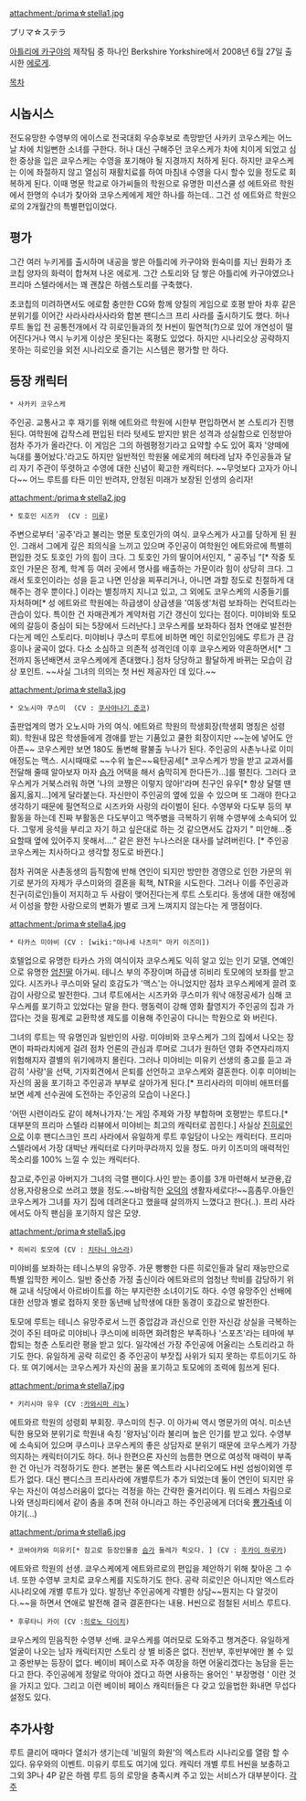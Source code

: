 attachment:/prima☆stella1.jpg

プリマ☆ステラ 

[[아틀리에 카구야]]의 제작팀 중 하나인 Berkshire Yorkshire에서 2008년 6월 27일 출시한 [[에로게]]. 

[[목차]]

== 시놉시스 ==

전도유망한 수영부의 에이스로 전국대회 우승후보로 촉망받던 사카키 코우스케는 어느날 차에 치일뻔한 소녀를 구한다. 허나 대신 구해주던 코우스케가 차에 치이게 되었고 심한 중상을 입은 쿄우스케는 수영을 포기해야 될 지경까지 처하게 된다. 하지만 쿄우스케는 이에 좌절하지 않고 열심히 재활치료를 하여 마침내 수영을 다시 할수 있을 정도로 회복하게 된다. 이때 명문 학교로 아가씨들의 학원으로 유명한 미션스쿨 성 에트와르 학원에서 한명의 수녀가 찾아와 코우스케에게 제안 하나를 하는데..
그건 성 에트와르 학원으로의 2개월간의 특별편입이었다.   

== 평가 ==
그간 여러 누키게를 출시하며 내공을 쌓은 아틀리에 카구야와 원숙미를 지닌 원화가 초코칩 양자의 화력이 합쳐져 나온 에로게. 그간 스토리와 담 쌓은 아틀리에 카구야였으나 프리마 스텔라에서는 꽤 괜찮은 하렘스토리를 구축했다. 

초코칩의 미려하면서도 에로함 충만한 CG와 함께 양질의 게임으로 호평 받아 차후 같은 분위기를 이어간 사라사라사사라와 합본 팬디스크 프리 사라를 출시하기도 했다. 허나 루트 돌입 전 공통전개에서 각 히로인들과의 첫 H씬이 필연적(?)으로 있어 개연성이 떨어진다거나 역시 누키게 이상은 못된다는 혹평도 있었다. 하지만 시나리오상 공략하지 못하는 히로인을 외전 시나리오로 즐기는 시스템은 평가할 만 하다.

== 등장 캐릭터 ==
 * 사카키 코우스케 
주인공. 교통사고 후 재기를 위해 에트와르 학원에 시한부 편입하면서 본 스토리가 진행된다. 여학원에 갑작스레 편입된 터라 텃세도 받지만 밝은 성격과 성실함으로 인정받아 점차 주가가 올라간다. 이 게임은 그의 하렘평정기라고 요약할 수도 있어 혹자 '양떼에 늑대를 풀어놨다.'라고도 하지만 일반적인 학원물 에로게의 헤타레 남자 주인공들과 달리 자기 주관이 뚜렷하고 수영에 대한 신념이 확고한 캐릭터다. ~~무엇보다 고자가 아니다~~ 어느 루트를 타든 미인 반려자, 안정된 미래가 보장된 인생의 승리자!

attachment:/prima☆stella2.jpg
 * 토호인 시즈카  (CV : [[이치무라 오마|미루]])
주변으로부터 '공주'라고 불리는 명문 토호인가의 여식. 쿄우스케가 사고를 당하게 된 원인. 그래서 그에게 깊은 죄의식을 느끼고 있으며 주인공이 여학원인 에트와르에 특별히 편입한 것도 토호인 가의 힘이 크다. 그 토호인 가의 딸이어서인지, " 공주님 "[* 작중 토호인 가문은 정계, 학계 등 여러 곳에서 명사를 배출하는 가문이라 힘이 상당히 크다. 그래서 토호인이라는 성을 듣고 나면 인상을 찌푸리거나, 아니면 과할 정도로 친절하게 대해주는 경우 뿐이다.] 이라는 별칭까지 지니고 있고, 그 외에도 코우스케의 시중들기를 자처하며[* 성 에트와르 학원에는 하급생이 상급생을 '여동생'처럼 보좌하는 컨덕트라는 관습이 있다. 특이한 건 자매관계가 계약처럼 기간 갱신이 있다는 점이다. 미야비와 토모에의 갈등이 중심이 되는 5장에서 드러난다.] 코우스케를 보좌하다 점차 연애로 발전한다는게 메인 스토리다. 미야비나 쿠스미 루트에 비하면 메인 히로인임에도 루트가 큰 감흥이나 굴곡이 없다. 다소 소심하고 의존적 성격인데 이후 쿄우스케와 약혼하면서[* 그 전까지 동년배면서 코우스케에게 존대했다.] 점차 당당하고 활달하게 바뀌는 모습이 감상 포인트. ~~사실 그녀의 의의는 첫 H씬 제공자인 데 있다.~~

attachment:/prima☆stella3.jpg
 * 오노시마 쿠스미  (CV : [[쿠사야나기 준코]])
출판업계의 명가 오노시마 가의 여식. 에트와르 학원의 학생회장(학생회 명칭은 성령회). 학원내 많은 학생들에게 경애를 받는 기품있고 쿨한 회장이지만 ~~눈에 넣어도 안아픈~~ 코우스케만 보면 180도 돌변해 팔불출 누나가 된다. 주인공의 사촌누나로 이미 애정도는 맥스. 시시때때로 ~~수위 높은~~육탄공세[* 코우스케가 방을 받고 교과서를 전달해 줄때 알아보자 마자 [[슴가]] 어택을 해서 숨막히게 한다든가…]를 펼친다. 그러다 코우스케가 거북스러워 하면 '나의 코쨩은 이렇지 않아!'라며 친구인 유우[* 항상 달랠 땐 옳지,옳지...]에게 달라붙는다. 자신만이 주인공의 옆에 있을 수 있으며 또 그래야 한다고 생각하기 때문에 필연적으로 시즈카와 사랑의 라이벌이 된다. 수영부와 다도부 등의 부활동을 하는데 진짜 부활동은 다도부이고 맥주병을 극복하기 위해 수영부에 소속되어 있다. 그렇게 응석을 부리고 자기 하고 싶은대로 하는 것 같으면서도 갑자기 " 미안해…중요할때 옆에 있어주지 못해서…." 같은 완전 누나스러운 대사를 날려버린다. [* 주인공 코우스케는 치사하다고 생각할 정도로 바뀐다.]

점차 귀여운 사촌동생의 듬직함에 반해 연인이 되지만 방만한 경영으로 인한 가문의 위기로 분가의 자제가 쿠스미와의 결혼을 획책, NTR을 시도한다. 그러나 이를 주인공과 친구(히로인)들이 저지하고 두 사람이 맺어진다는게 루트 스토리다. 동생에 대한 애정에서 이성을 향한 사랑으로의 변화가 별로 크게 느껴지지 않는다는 게 맹점이다. 

attachment:/prima☆stella4.jpg
 * 타카스 미야비 (CV : [wiki:"야나세 나츠미" 마키 이즈미])
호텔업으로 유명한 타카스 가의 여식이자 코우스케도 익히 알고 있는 인기 모델, 연예인으로 유명한 [[엄친딸]] 아가씨. 테니스 부의 주장이며 하급생 히비리 토모에의 보좌를 받고 있다. 시즈카나 쿠스미와 달리 호감도가 '맥스'는 아니었지만 점차 코우스케에게 끌려 호감이 사랑으로 발전한다. 그녀 루트에서는 시즈카와 쿠스미가 워낙 애정공세가 심해 코우스케를 포기하고 있었다는 말을 한다. 행동력이 강해 영화 촬영지가 주인공의 집과 가깝다는 것을 핑계로 교환학생 제도를 이용해 주인공이 다니는 학원으로 와 버린다.

그녀의 루트는 딱 유명인과 일반인의 사랑. 미야비와 코우스케가 그의 집에서 나오는 장면이 파파라치에게 걸려 점차 언론의 관심과 루머로 그녀가 원하던 영화 주연자리까지 위험해지자 결별의 위기에까지 몰린다. 그러나 미야비는 미유키 선생의 충고를 듣고 과감히 '사랑'을 선택, 기자회견에서 은퇴를 선언하고 코우스케와 결혼한다. 이후 미야비는 자신의 꿈을 포기하고 주인공과 부부로 살아가게 된다.[* 프리사라의 미야비 애프터를 보면 세계 선수권에 도전하는 주인공의 모습이 나온다.]

'어떤 시련이라도 같이 헤쳐나가자.'는 게임 주제와 가장 부합하며 호평받는 루트다.[* 대부분의 프리마 스텔라 리뷰에서 미야비는 최고의 캐릭터로 꼽힌다.]
사실상 [[진히로인]]으로 이후 팬디스크인 프리 사라에서 유일하게 루트 후일담이 나오는 캐릭터다. 프리마 스텔라에서 가장 대박난 캐릭터로 다키마쿠라까지 있을 정도. 마키 이즈미의 매력적인 목소리를 100% 느낄 수 있는 캐릭터다.

참고로,주인공 아버지가 그녀의 극렬 팬이다.사인 받는 종이를 3개 마련해서 보관용,감상용,자랑용으로 쓰려고 했을 정도.~~바람직한 [[오덕]]의 생활자세로다!~~흠좀무.아들인 코우스케가 그녀를 자기 집에 데려온다고 했을때 살의까지 느꼈다고 한다(‥). 프리 사라에서도 아직 팬심을 포기하지 않은 모양.

attachment:/prima☆stella5.jpg
 * 히비리 토모에 (CV : [[치타니 야스라]])
미야비를 보좌하는 테니스부의 유망주. 가문 빵빵한 다른 히로인들과 달리 재능만으로 특별 입학한 케이스. 일반 중산층 가정 출신이라 에트와르의 엄청난 학비를 감당하기 위해 교내 식당에서 아르바이트를 하는 부지런한 소녀이기도 하다. 수영 유망주인 선배에 대한 선망과 별로 접하지 못한 동년배 남학생에 대한 동경이 호감으로 발전한다. 

토모에 루트는 테니스 유망주로서 느낀 중압감과 과신으로 인한 자신감 상실을 극복하는 것이 주된 테마로 미야비나 쿠스미에 비하면 화려함은 부족하나 '스포츠'라는 테마에 부합되는 청춘 스토리란 평을 받고 있다. 일각에선 가장 주인공에 어울리는 스토리라고 하기도 한다. 유일하게 공략 히로인 중 주인공이 부잣집 사위가 되지 못하는 루트이기도 하다. 또 여기에서는 코우스케가 자신의 꿈을 포기하고 토모에의 조력에 힘쓰게 된다. 

attachment:/prima☆stella7.jpg
 * 키리시마 유우 (CV :[[카와시마 리노]])
에트와르 학원의 성령회 부회장. 쿠스미의 친구. 이 아가씨 역시 명문가의 여식. 미소년 틱한 용모와 분위기로 학원내 속칭 '왕자님'이라 불리며 높은 인기를 받고 있다. 수영부에 소속되어 있으며 쿠스미나 코우스케의 좋은 상담자로 분위기 때문에 코우스케가 가장 의지하는 캐릭터이기도 하다. 허나 한편으론 자신의 늠름한 면으로 여성적 매력이 부족한 건 아닌가 걱정하기도 한다. 본편는 물론 엑스트라 시나리오에도 H씬 섬씽이외엔 루트가 없다. 대신 팬디스크 프리사라에 개별루트가 추가 되었는데 둘이 연인이 되지만 유우는 자신이 여성스러움이 없다는 걱정을 하는 간략한 줄거리이다. 뭐 드레스 차림으로 나와 댄싱파티에서 같이 춤을 추며 전혀 아니라고 하는 주인공에게 더더욱 [[뿅가죽네]] 이야기(...)

attachment:/prima☆stella6.jpg
 * 코바야카와 미유키[* 참고로 등장인물중 [[슴가]] 둘레가 쵝오다. ] (CV : [[후카이 하루카]])
에트와르 학원의 선생. 쿄우스케에게 에트와르로의 편입을 제안하기 위해 찾아온 그 수녀. 또한 수영부 코치로 쿄우스케를 지도하기도 한다. 공략 히로인은 아니지만 엑스트라 시나리오에 개별 루트가 있다. 발정난 주인공에게 각별한 상담~~뭔지는 다 알것이다.~~을 하면서 연애로 발전해 결국 결혼한다는 내용. H씬으로 점철된 서비스 루트다.

 * 후루타니 카이 (CV :[[히로노 다이치]])
쿄우스케의 믿음직한 수영부 선배. 쿄우스케를 여러모로 도와주고 챙겨준다. 유일하게 얼굴이 나오는 남자 캐릭터지만 스토리 상 별 비중은 없다. 전반부, 후반부에만 볼 수 있고 중반부는 등장이 없다. 베이비 페이스로 자주 여장을 하면 어울리겠다는 농담을 듣는다고 한다. 주인공에게 정말로 막아야 겠다고 하면 사용하는 용어인 ' 부장명령 ' 이란 것을 가지고 있다. 그리고 이런 베이비 페이스 캐릭터들은 다 갖고 있을법한 화내면 무섭다 설정도 있다.

== 추가사항 ==
루트 클리어 때마다 열쇠가 생기는데 '비밀의 화원'의 엑스트라 시나리오를 열람 할 수 있다. 유우와의 이벤트. 미유키 루트도 여기에 있다. 캐릭터 개별 루트 H씬을 보충하고 그외 3P나 4P 같은 하렘 루트 등의 로망을 충족시켜 주고 있는 서비스가 대부분이다.
[[각주]]
